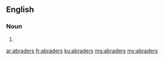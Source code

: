 ==English==

===Noun===
{{head|en}}
# {{plural of|abrader}}

[[ar:abraders]]
[[fr:abraders]]
[[ku:abraders]]
[[mg:abraders]]
[[my:abraders]]